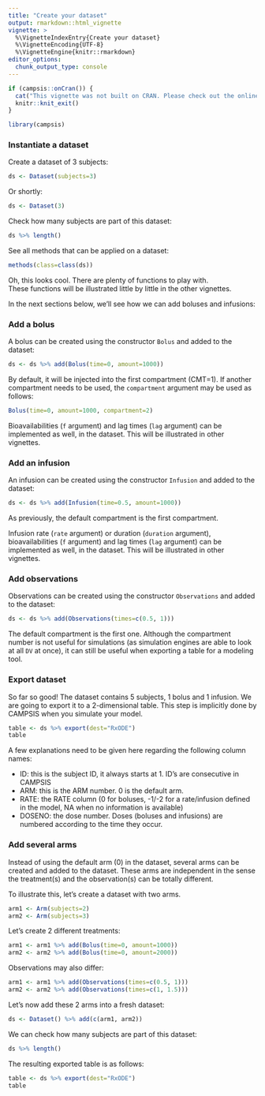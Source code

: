 ---
title: "Create your dataset"
output: rmarkdown::html_vignette
vignette: >
  %\VignetteIndexEntry{Create your dataset}
  %\VignetteEncoding{UTF-8}
  %\VignetteEngine{knitr::rmarkdown}
editor_options: 
  chunk_output_type: console
---

```{r, results='asis', echo=F, message=F, warning=F}
if (campsis::onCran()) {
  cat("This vignette was not built on CRAN. Please check out the online version [here](https://calvagone.github.io/campsis.doc/articles/v01_dataset.html).")
  knitr::knit_exit()
}
```

```{r, results='hide', echo=F, message=F, warning=F}
library(campsis)
```

### Instantiate a dataset

Create a dataset of 3 subjects:

```{r}
ds <- Dataset(subjects=3)
```

Or shortly:

```{r}
ds <- Dataset(3)
```

Check how many subjects are part of this dataset:

```{r}
ds %>% length()
```

See all methods that can be applied on a dataset:

```{r}
methods(class=class(ds))
```

Oh, this looks cool. There are plenty of functions to play with.  
These functions will be illustrated little by little in the other vignettes.  
  
In the next sections below, we'll see how we can add boluses and infusions:

### Add a bolus

A bolus can be created using the constructor `Bolus` and added to the dataset:

```{r}
ds <- ds %>% add(Bolus(time=0, amount=1000))
```

By default, it will be injected into the first compartment (CMT=1). If another compartment needs to be used, the `compartment` argument may be used as follows:

```{r, results='hide'}
Bolus(time=0, amount=1000, compartment=2)
```

Bioavailabilities (`f` argument) and lag times (`lag` argument) can be implemented as well, in the dataset. This will be illustrated in other vignettes.

### Add an infusion

An infusion can be created using the constructor `Infusion` and added to the dataset:

```{r}
ds <- ds %>% add(Infusion(time=0.5, amount=1000))
```

As previously, the default compartment is the first compartment.

Infusion rate (`rate` argument) or duration (`duration` argument), bioavailabilities (`f` argument) and lag times (`lag` argument) can be implemented as well, in the dataset. This will be illustrated in other vignettes.

### Add observations

Observations can be created using the constructor `Observations` and added to the dataset:

```{r}
ds <- ds %>% add(Observations(times=c(0.5, 1)))
```

The default compartment is the first one. Although the compartment number is not useful for simulations (as simulation engines are able to look at all `DV` at once), it can still be useful when exporting a table for a modeling tool.

### Export dataset

So far so good! The dataset contains 5 subjects, 1 bolus and 1 infusion.
We are going to export it to a 2-dimensional table. This step is implicitly done by CAMPSIS when you simulate your model.

```{r}
table <- ds %>% export(dest="RxODE")
table
```

A few explanations need to be given here regarding the following column names:

* ID: this is the subject ID, it always starts at 1. ID's are consecutive in CAMPSIS
* ARM: this is the ARM number. 0 is the default arm.
* RATE: the RATE column (0 for boluses, -1/-2 for a rate/infusion defined in the model, NA when no information is available)
* DOSENO: the dose number. Doses (boluses and infusions) are numbered according to the time they occur.

### Add several arms

Instead of using the default arm (0) in the dataset, several arms can be created and added to the dataset. These arms are independent in the sense the treatment(s) and the observation(s) can be totally different.

To illustrate this, let's create a dataset with two arms.

```{r}
arm1 <- Arm(subjects=2)
arm2 <- Arm(subjects=3)
```

Let's create 2 different treatments:

```{r}
arm1 <- arm1 %>% add(Bolus(time=0, amount=1000))
arm2 <- arm2 %>% add(Bolus(time=0, amount=2000))
```

Observations may also differ:

```{r}
arm1 <- arm1 %>% add(Observations(times=c(0.5, 1)))
arm2 <- arm2 %>% add(Observations(times=c(1, 1.5)))
```

Let's now add these 2 arms into a fresh dataset:

```{r}
ds <- Dataset() %>% add(c(arm1, arm2))
```

We can check how many subjects are part of this dataset:

```{r}
ds %>% length()
```

The resulting exported table is as follows:

```{r}
table <- ds %>% export(dest="RxODE")
table
```
